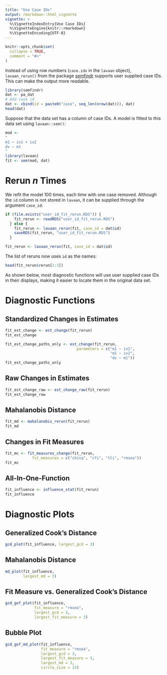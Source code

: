 ---
title: "Use Case IDs"
output: rmarkdown::html_vignette
vignette: >
  %\VignetteIndexEntry{Use Case IDs}
  %\VignetteEngine{knitr::rmarkdown}
  %\VignetteEncoding{UTF-8}
---

```{r, include = FALSE}
knitr::opts_chunk$set(
  collapse = TRUE,
  comment = "#>"
)
```

Instead of using row numbers (`case.idx` in the `lavaan` object),
`lavaan_rerun()` from the
package [semfindr](https://sfcheung.github.io/semfindr/)
supports user supplied case IDs.
This can make the output more readable.

```{r}
library(semfindr)
dat <- pa_dat
# Add case id
dat <- cbind(id = paste0("case", seq_len(nrow(dat))), dat)
head(dat)
```

Suppose that the data set has a column of case IDs. A model
is fitted to this data set using `lavaan::sem()`:

```{r}
mod <-
"
m1 ~ iv1 + iv2
dv ~ m1
"
library(lavaan)
fit <- sem(mod, dat)
```

# Rerun *n* Times

We refit the model 100 times, each time with one case
removed. Although the `id` column is not stored in
`lavaan`, it can be supplied through the argument
`case_id`:

```{r echo = FALSE, include = FALSE}
if (file.exists("user_id_fit_rerun.RDS")) {
    fit_rerun <- readRDS("user_id_fit_rerun.RDS")
  } else {
    fit_rerun <- lavaan_rerun(fit, case_id = dat$id)
    saveRDS(fit_rerun, "user_id_fit_rerun.RDS")
  }
```

```{r eval = FALSE}
fit_rerun <- lavaan_rerun(fit, case_id = dat$id)
```

The list of reruns now uses `id` as the names:

```{r}
head(fit_rerun$rerun[1:3])
```

As shown below, most diagnostic functions will use user
supplied case IDs
in their displays, making it easier to locate them in the
original data set.

# Diagnostic Functions

## Standardized Changes in Estimates

```{r}
fit_est_change <- est_change(fit_rerun)
fit_est_change
```
```{r}
fit_est_change_paths_only <- est_change(fit_rerun,
                                parameters = c("m1 ~ iv1",
                                               "m1 ~ iv2",
                                               "dv ~ m1"))
fit_est_change_paths_only
```

## Raw Changes in Estimates

```{r}
fit_est_change_raw <- est_change_raw(fit_rerun)
fit_est_change_raw
```

## Mahalanobis Distance

```{r}
fit_md <- mahalanobis_rerun(fit_rerun)
fit_md
```

## Changes in Fit Measures

```{r}
fit_mc <- fit_measures_change(fit_rerun,
            fit_measures = c("chisq", "cfi", "tli", "rmsea"))
fit_mc
```

## All-In-One-Function

```{r}
fit_influence <- influence_stat(fit_rerun)
fit_influence
```

# Diagnostic Plots

## Generalized Cook's Distance

```{r}
gcd_plot(fit_influence, largest_gcd = 3)
```

## Mahalanobis Distance

```{r}
md_plot(fit_influence,
        largest_md = 3)
```

## Fit Measure vs. Generalized Cook's Distance

```{r}
gcd_gof_plot(fit_influence,
             fit_measure = "rmsea",
             largest_gcd = 3,
             largest_fit_measure = 3)
```

## Bubble Plot

```{r}
gcd_gof_md_plot(fit_influence,
                fit_measure = "rmsea",
                largest_gcd = 3,
                largest_fit_measure = 3,
                largest_md = 3,
                circle_size = 15)
```
